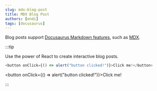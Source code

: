 ```yaml
---
slug: mdx-blog-post
title: MDX Blog Post
authors: [endi]
tags: [docusaurus]
---
```


Blog posts support [Docusaurus Markdown features](https://docusaurus.io/docs/markdown-features), such as [MDX](https://mdxjs.com/).

:::tip

Use the power of React to create interactive blog posts.

```js
<button onClick={() => alert("button clicked!")}>Click me!</button>
```

<button onClick={() => alert("button clicked!")}>Click me!</button>

:::

